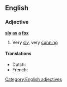 ==English==

===Adjective===
'''[[sly]] [[as]] [[a]] [[fox]]'''

# {{simile}} Very [[sly]], very [[cunning]]

====Translations====
{{top}}
* Dutch: {{t|nl|sluw als een vos}}
* French: {{t|fr|rusé comme un renard}}
{{bottom}}

[[Category:English adjectives]]